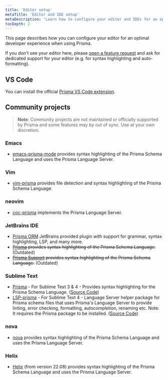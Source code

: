 ```yaml
---
title: 'Editor setup'
metaTitle: 'Editor and IDE setup'
metaDescription: 'Learn how to configure your editor and IDEs for an optimal developer experience with Prisma.'
tocDepth: 2
---
```


<TopBlock>

This page describes how you can configure your editor for an optimal developer experience when using Prisma.

If you don't see your editor here, please [open a feature request](https://github.com/prisma/prisma/issues/new?assignees=&labels=&template=feature_request.md&title=) and ask for dedicated support for your editor (e.g. for syntax highlighting and auto-formatting).

</TopBlock>

## VS Code

You can install the official [Prisma VS Code extension](https://marketplace.visualstudio.com/items?itemName=Prisma.prisma).

## Community projects

> **Note**: Community projects are not maintained or officially supported by Prisma and some features may by out of sync. Use at your own discretion.

### Emacs

- [emacs-prisma-mode](https://github.com/pimeys/emacs-prisma-mode) provides syntax highlighting of the Prisma Schema Language and uses the Prisma Language Server.

### Vim

- [vim-prisma](https://github.com/pantharshit00/vim-prisma) provides file detection and syntax highlighting of the Prisma Schema Language.

### neovim

- [coc-prisma](https://github.com/pantharshit00/coc-prisma) implements the Prisma Language Server.

### JetBrains IDE

- [Prisma ORM](https://plugins.jetbrains.com/plugin/20686-prisma-orm) JetBrains provided plugin with support for grammar, syntax highlighting, LSP, and many more.
- ~~[Prisma](https://plugins.jetbrains.com/plugin/14240-prisma) provides syntax highlighting of the Prisma Schema Language.~~ (Outdated)
- ~~[Prisma Support](https://plugins.jetbrains.com/plugin/14282-prisma-support) provides syntax highlighting of the Prisma Schema Language.~~ (Outdated)

### Sublime Text

- [Prisma](https://packagecontrol.io/packages/Prisma) - For Sublime Text 3 & 4 - Provides syntax highlighting for the Prisma Schema Language. ([Source Code](https://github.com/Sublime-Instincts/PrismaHighlight/))
- [LSP-prisma](https://packagecontrol.io/packages/LSP-prisma) - For Sublime Text 4 - Language Server helper package for Prisma schema files that uses Prisma's Language Server to provide linting, error checking, formatting, autocompletion, renaming etc. Note: It requires the Prisma package to be installed. ([Source Code](https://github.com/Sublime-Instincts/LSP-prisma))

### nova

- [nova](https://extensions.panic.com/extensions/robb-j/robb-j.Prisma/) provides syntax highlighting of the Prisma Schema Language and uses the Prisma Language Server.

### Helix

- [Helix](https://helix-editor.com/) (from version 22.08) provides syntax highlighting of the Prisma Schema Language and uses the Prisma Language Server.
